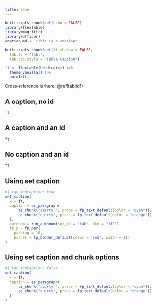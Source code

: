 ```yaml
---
title: none
---
```


```r
knitr::opts_chunk$set(echo = FALSE)
library(flextable)
library(magrittr)
library(officer)
caption_md <- "This is a caption"

knitr::opts_chunk$set(ft.shadow = FALSE,
  tab.lp = "tab:", 
  tab.cap.style = "Table Caption")

ft <- flextable(head(cars)) %>% 
  theme_vanilla() %>% 
  autofit()
```


Cross-reference is there: \@ref(tab:id1)

## A caption, no id

```r
ft
```


## A caption and an id

```r
ft
```

## No caption and an id

```r
ft
```

## Using set caption

```r
#| tab.topcaption: true
set_caption(
  x = ft, 
  caption = as_paragraph(
      as_chunk("azerty ", props = fp_text_default(color = "cyan")),
      as_chunk("querty", props = fp_text_default(color = "orange"))
  ),
  autonum = run_autonum(seq_id = "tab", bkm = "id2"),
  fp_p = fp_par(
    padding = 10, 
    border = fp_border_default(color = "red", width = 1))
)
```

## Using set caption and chunk options

```r
#| tab.topcaption: false
set_caption(
  x = ft, 
  caption = as_paragraph(
      as_chunk("azerty ", props = fp_text_default(color = "cyan")),
      as_chunk("querty", props = fp_text_default(color = "orange"))
  )
)
```

